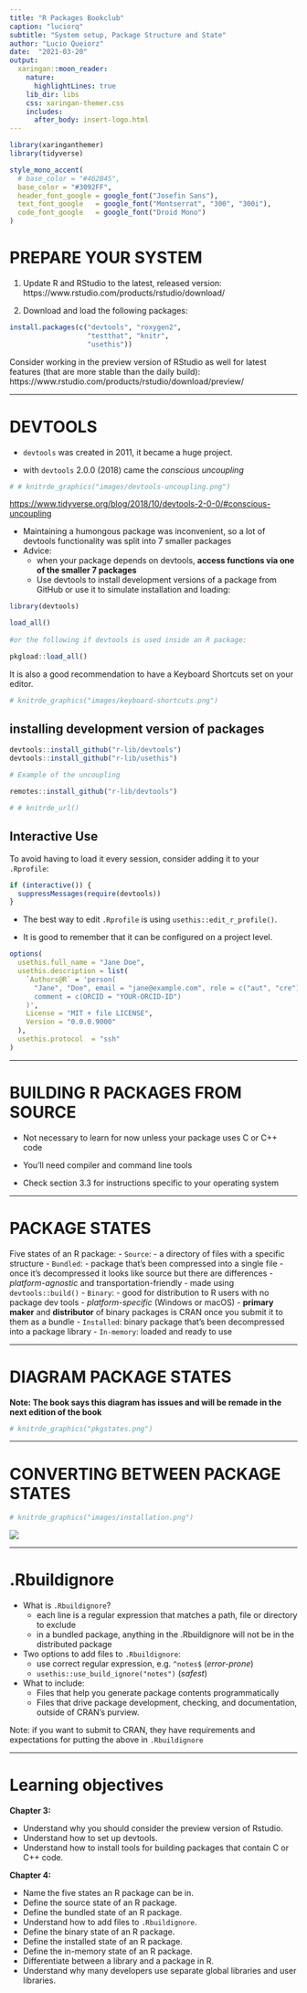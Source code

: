 ```yaml
---
title: "R Packages Bookclub"
caption: "luciorq"
subtitle: "System setup, Package Structure and State"
author: "Lucio Queiorz"
date:  "2021-03-20"
output:
  xaringan::moon_reader:
    nature:
      highlightLines: true
    lib_dir: libs
    css: xaringan-themer.css
    includes:
      after_body: insert-logo.html
---
```


```r
library(xaringanthemer)
library(tidyverse)
```

```r
style_mono_accent(
  # base_color = "#462B45",
  base_color = "#3092FF",
  header_font_google = google_font("Josefin Sans"),
  text_font_google   = google_font("Montserrat", "300", "300i"),
  code_font_google   = google_font("Droid Mono")
)
```

# PREPARE YOUR SYSTEM

1. Update R and RStudio to the latest, released version:  https://www.rstudio.com/products/rstudio/download/

2. Download and load the following packages:

```r
install.packages(c("devtools", "roxygen2", 
                   "testthat", "knitr", 
                   "usethis"))
```

Consider working in the preview version of RStudio as well for latest features (that are more stable than the daily build): https://www.rstudio.com/products/rstudio/download/preview/

---

# DEVTOOLS

- `devtools` was created in 2011, it became a huge project.

- with `devtools` 2.0.0 (2018) came the *conscious uncoupling*

```r
# # knitrde_graphics("images/devtools-uncoupling.png")
```

<https://www.tidyverse.org/blog/2018/10/devtools-2-0-0/#conscious-uncoupling>

  - Maintaining a humongous package was inconvenient, so a lot of devtools functionality was split into 7 smaller packages
  - Advice: 
      - when your package depends on devtools, **access functions via one of the smaller 7 packages**
      - Use devtools to install development versions of a package from GitHub or use it to simulate installation and loading: 
  
```r
library(devtools)

load_all() 
 
#or the following if devtools is used inside an R package:

pkgload::load_all()
```

It is also a good recommendation to have a Keyboard Shortcuts set on your editor.

```r
# knitrde_graphics("images/keyboard-shortcuts.png")
```

## installing development version of packages

```r
devtools::install_github("r-lib/devtools")
devtools::install_github("r-lib/usethis")

# Example of the uncoupling

remotes::install_github("r-lib/devtools")
```

```r
# # knitrde_url()
```


## Interactive Use

To avoid having to load it every session, consider adding it to your `.Rprofile`:

```r
if (interactive()) {
  suppressMessages(require(devtools))
}
```

- The best way to edit `.Rprofile` is using `usethis::edit_r_profile()`.

- It is good to remember that it can be configured on a project level.

```r
options(
  usethis.full_name = "Jane Doe",
  usethis.description = list(
    `Authors@R` = 'person(
      "Jane", "Doe", email = "jane@example.com", role = c("aut", "cre"), 
      comment = c(ORCID = "YOUR-ORCID-ID")
    )',
    License = "MIT + file LICENSE",
    Version = "0.0.0.9000"
  ),
  usethis.protocol  = "ssh"  
)
```

---

# BUILDING R PACKAGES FROM SOURCE

- Not necessary to learn for now unless your package uses C or C++ code

- You'll need compiler and command line tools

- Check section 3.3 for instructions specific to your operating system 

---

# PACKAGE STATES

Five states of an R package:
  - `Source`: 
      - a directory of files with a specific structure
  - `Bundled`: 
      - package that’s been compressed into a single file
      - once it's decompressed it looks like source but there are differences 
      - *platform-agnostic* and transportation-friendly
      - made using `devtools::build()` 
  - `Binary`:
      - good for distribution to R users with no package dev tools
      - *platform-specific* (Windows or macOS)
      - **primary maker** and **distributor** of binary packages is CRAN once you submit it to them as a bundle
  - `Installed`: binary package that’s been decompressed into a package library
  - `In-memory`: loaded and ready to use 
  
---

# DIAGRAM PACKAGE STATES

**Note: The book says this diagram has issues and will be remade in the next edition of the book**

```r
# knitrde_graphics("pkgstates.png")
```

---

# CONVERTING BETWEEN PACKAGE STATES

```r
# knitrde_graphics("images/installation.png")
```

![](installation.png)

---

# .Rbuildignore

- What is `.Rbuildignore`?
  - each line is a regular expression that matches a path, file or directory to exclude
  - in a bundled package, anything in the .Rbuildignore will not be in the distributed package 

- Two options to add files to `.Rbuildignore`:
  - use correct regular expression, e.g. `^notes$` (*error-prone*)
  - `usethis::use_build_ignore("notes")` (*safest*)

- What to include:
  - Files that help you generate package contents programmatically
  - Files that drive package development, checking, and documentation, outside of CRAN’s purview. 
  
Note: if you want to submit to CRAN, they have requirements and expectations for putting the above in `.Rbuildignore`

---

# Learning objectives

**Chapter 3:**

* Understand why you should consider the preview version of Rstudio.
* Understand how to set up devtools.
* Understand how to install tools for building packages that contain C or C++ code.

**Chapter 4:**

* Name the five states an R package can be in.
* Define the source state of an R package.
* Define the bundled state of an R package.
* Understand how to add files to `.Rbuildignore`.
* Define the binary state of an R package.
* Define the installed state of an R package.
* Define the in-memory state of an R package.
* Differentiate between a library and a package in R.
* Understand why many developers use separate global libraries and user libraries.
